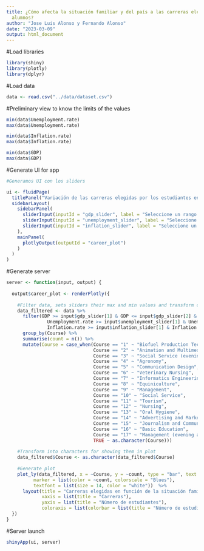 ```yaml
---
title: ¿Cómo afecta la situación familiar y del país a las carreras elegidas por los
  alumnos?
author: "Jose Luis Alonso y Fernando Alonso"
date: "2023-03-09"
output: html_document
---
```

#Load libraries
```r
library(shiny)
library(plotly)
library(dplyr)
```

#Load data
```r
data <- read.csv("../data/dataset.csv")
```

#Preliminary view to know the limits of the values
```r
min(data$Unemployment.rate)
max(data$Unemployment.rate)

min(data$Inflation.rate)
max(data$Inflation.rate)

min(data$GDP)
max(data$GDP)
```
#Generate UI for app
```r
#Generamos UI con los sliders

ui <- fluidPage(
  titlePanel("Variación de las carreras elegidas por los estudiantes en función de la situación familar y el país"),
  sidebarLayout(
    sidebarPanel(
      sliderInput(inputId = "gdp_slider", label = "Seleccione un rango de GDP", min = -5.0, max = 5, value = c(-5.0, 5)),
      sliderInput(inputId = "unemployment_slider", label = "Seleccione un rango de tasa de desempleo", min = 7, max = 17, value = c(7, 17)),
      sliderInput(inputId = "inflation_slider", label = "Seleccione un rango de tasa de inflación", min = -1, max = 4, value = c(-1, 4))
    ),
    mainPanel(
      plotlyOutput(outputId = "career_plot")
    )
  )
)
```

#Generate server
```r
server <- function(input, output) {
  
  output$career_plot <- renderPlotly({
    
    #Filter data, sets sliders their max and min values and transform coded values into courses names
    data_filtered <- data %>%
      filter(GDP >= input$gdp_slider[1] & GDP <= input$gdp_slider[2] &
               Unemployment.rate >= input$unemployment_slider[1] & Unemployment.rate <= input$unemployment_slider[2] &
               Inflation.rate >= input$inflation_slider[1] & Inflation.rate <= input$inflation_slider[2]) %>%
      group_by(Course) %>%
      summarise(count = n()) %>%
      mutate(Course = case_when(Course == "1" ~ "Biofuel Production Technologies",
                                Course == "2" ~ "Animation and Multimedia Design",
                                Course == "3" ~ "Social Service (evening attendance)",
                                Course == "4" ~ "Agronomy",
                                Course == "5" ~ "Communication Design",
                                Course == "6" ~ "Veterinary Nursing",
                                Course == "7" ~ "Informatics Engineering",
                                Course == "8" ~ "Equiniculture",
                                Course == "9" ~ "Management",
                                Course == "10" ~ "Social Service",
                                Course == "11" ~ "Tourism",
                                Course == "12" ~ "Nursing",
                                Course == "13" ~ "Oral Hygiene",
                                Course == "14" ~ "Advertising and Marketing Management",
                                Course == "15" ~ "Journalism and Communication",
                                Course == "16" ~ "Basic Education",
                                Course == "17" ~ "Management (evening attendance)",
                                TRUE ~ as.character(Course)))
    
    #Transform into characters for showing them in plot
    data_filtered$Course <- as.character(data_filtered$Course) 
    
    #Generate plot
    plot_ly(data_filtered, x = ~Course, y = ~count, type = "bar", text = ~count,
          marker = list(color = ~count, colorscale = "Blues"), 
          textfont = list(size = 14, color = "white"))  %>%
      layout(title = "Carreras elegidas en función de la situación familiar y del país",
             xaxis = list(title = "Carreras"),
             yaxis = list(title = "Número de estudiantes"),
             coloraxis = list(colorbar = list(title = "Número de estudiantes")))
  })
}
```

#Server launch
```r
shinyApp(ui, server)
```

